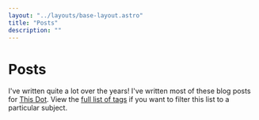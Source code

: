 ```yaml
---
layout: "../layouts/base-layout.astro"
title: "Posts"
description: ""
---
```



# Posts

I've written quite a lot over the years! I've written most of these blog posts for <a href="https://www.thisdot.co" target="_blank" rel="noopener">This Dot</a>.
View the [full list of tags](/tags) if you want to filter this list to a particular subject.

<PostList />
